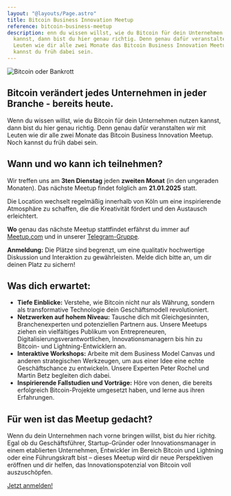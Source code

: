 ```yaml
---
layout: "@layouts/Page.astro"
title: Bitcoin Business Innovation Meetup
reference: bitcoin-business-meetup
description: enn du wissen willst, wie du Bitcoin für dein Unternehmen nutzen
  kannst, dann bist du hier genau richtig. Denn genau dafür veranstalten wir mit
  Leuten wie dir alle zwei Monate das Bitcoin Business Innovation Meetup. Noch
  kannst du früh dabei sein.
---
```

![Bitcoin oder Bankrott](src/images/2404_ml_sbc_bootcamp_030.jpg "Bitcoin oder Bankrott")

## Bitcoin verändert jedes Unternehmen in jeder Branche - bereits heute.

Wenn du wissen willst, wie du Bitcoin für dein Unternehmen nutzen kannst, dann bist du hier genau richtig. Denn genau dafür veranstalten wir mit Leuten wie dir alle zwei Monate das Bitcoin Business Innovation Meetup. Noch kannst du früh dabei sein.

## Wann und wo kann ich teilnehmen?

Wir treffen uns am **3ten Dienstag** jeden **zweiten Monat** (in den ungeraden Monaten). Das nächste Meetup findet folglich am **21.01.2025** statt.

Die Location wechselt regelmäßig innerhalb von Köln um eine inspirierende Atmosphäre zu schaffen, die die Kreativität fördert und den Austausch erleichtert. 

**Wo** genau das nächste Meetup stattfindet erfährst du immer auf [Meetup.com](https://www.meetup.com/de-DE/bitcoin-business-innovation/) und in unserer [Telegram-Gruppe](https://t.me/BitcoinBusinessInnovationMeetup/1). 

**Anmeldung:** Die Plätze sind begrenzt, um eine qualitativ hochwertige Diskussion und Interaktion zu gewährleisten. Melde dich bitte an, um dir deinen Platz zu sichern!

## Was dich erwartet:

* **Tiefe Einblicke:** Verstehe, wie Bitcoin nicht nur als Währung, sondern als transformative Technologie dein Geschäftsmodell revolutioniert.
* **Netzwerken auf hohem Niveau:** Tausche dich mit Gleichgesinnten, Branchenexperten und potenziellen Partnern aus. Unsere Meetups ziehen ein vielfältiges Publikum von Entrepreneuren, Digitalisierungsverantwortlichen, Innovationsmanagern bis hin zu Bitcoin- und Lightning-Entwicklern an.
* **Interaktive Workshops:** Arbeite mit dem Business Model Canvas und anderen strategischen Werkzeugen, um aus einer Idee eine echte Geschäftschance zu entwickeln. Unsere Experten Peter Rochel und Martin Betz begleiten dich dabei.
* **Inspirierende Fallstudien und Vorträge:** Höre von denen, die bereits erfolgreich Bitcoin-Projekte umgesetzt haben, und lerne aus ihren Erfahrungen.

## Für wen ist das Meetup gedacht?

Wenn du dein Unternehmen nach vorne bringen willst, bist du hier richitg. Egal ob du Geschäftsführer, Startup-Gründer oder Innovationsmanager in einem etablierten Unternehmen, Entwickler im Bereich Bitcoin und Lightning oder eine Führungskraft bist – dieses Meetup wird dir neue Perspektiven eröffnen und dir helfen, das Innovationspotenzial von Bitcoin voll auszuschöpfen.

<a href="https://www.meetup.com/de-DE/bitcoin-business-innovation/" class="btn btn-three mt-20">Jetzt anmelden!</a>

